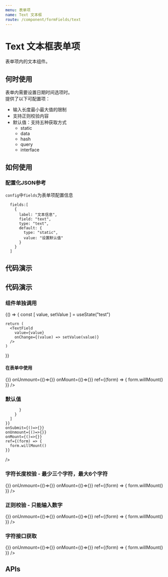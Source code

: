 ```yaml
---
menu: 表单项
name: Text 文本框
route: /component/formFields/text
---
```



# Text 文本框表单项

表单项内的文本组件。

## 何时使用
表单内需要设置日期时间选项时。<br/>
提供了以下可配置项：
- 输入长度最小最大值的限制
- 支持正则校验内容
- 默认值：支持五种获取方式
  - static 
  - data
  - hash
  - query
  - interface


## 如何使用
### 配置化JSON参考
`config`中`fields`为表单项配置信息
```
  fields:[
    {
      label: "文本信息",
      field: "text",
      type: "text",
      default: {
        type: "static",
        value: "设置默认值"
      }
    }
  ]
```

## 代码演示

## 代码演示

### 组件单独调用

<Playground>
  {() => {
    const [ value, setValue ] = useState("test")

    return (
      <TextField
        value={value}
        onChange={(value) => setValue(value)}
      />
    )
  }}
</Playground>

#### 在表单中使用

<Playground>
  <Form layout="horizontal" 
    config={{
      fields: [
        {
          label: "文本",
          field: "type",
          placeholder: "请输入相关信息",
          type: "text",
          type: "text"
        }
      ]
    }}
    onSubmit={()=>{}}
    onUnmount={()=>{}}
    onMount={()=>{}}
    ref={(form) => {
      form.willMount()
    }}
  />
</Playground>

### 默认值

<Playground>
  <Form
    config={{
      fields: [
        {
          label: "文本",
          field: "text",
          type: "text",
          default: {
            type: "static",
            value: "设置默认值",

          }
        }
      ]
    }}
    onSubmit={()=>{}}
    onUnmount={()=>{}}
    onMount={()=>{}}
    ref={(form) => {
      form.willMount()
    }}
  />
</Playground>

### 字符长度校验 - 最少三个字符，最大6个字符

<Playground>
  <Form
    config={{
      fields: [
        {
          label: "文本",
          field: "text",
          type: "text",
          minLength: 3,
          maxLength: 6
        }
      ]
    }}
    onSubmit={()=>{}}
    onUnmount={()=>{}}
    onMount={()=>{}}
    ref={(form) => {
      form.willMount()
    }}
  />
</Playground>

### 正则校验 - 只能输入数字

<Playground>
  <Form
    config={{
      fields: [
        {
          label: "文本",
          field: "text",
          type: "text",
          regExp:{
            expression: "\\d+",
            message: "只能输入数字"
          }
        }
      ]
    }}
    onSubmit={()=>{}}
    onUnmount={()=>{}}
    onMount={()=>{}}
    ref={(form) => {
      form.willMount()
    }}
  />
</Playground>

### 字符接口获取

<Playground>
  <Form
    config={{
      fields: [
        {
          label: "文本",
          field: "text",
          type: "text",
          default: {
            type: "interface",
            api: {
              url: "http://j-api.jd.com/mocker/data?p=263&v=POST&u=list.do",
              method: "GET",
              contentType: "json",
              withCredentials: true
            },
            apiResponse: "result.0.datetime"
          }
        }
      ]
    }}
    onSubmit={()=>{}}
    onUnmount={()=>{}}
    onMount={()=>{}}
    ref={(form) => {
      form.willMount()
    }}
  />
</Playground>


## APIs
 <Props of={PropsType} />